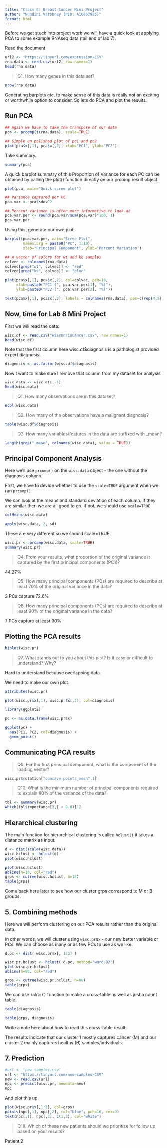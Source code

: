 ```yaml
---
title: "Class 8: Breast Cancer Mini Project"
author: "Nundini Varshney (PID: A16867985)"
format: html
---
```


Before we get stuck into project work we will have a quick look at applying PCA to some example RNAseq data (tail end of lab 7). 

Read the document
```r
url2 <- "https://tinyurl.com/expression-CSV"
rna.data <- read.csv(url2, row.names=1)
head(rna.data)
```

>Q1. How many genes in this data set?

```r
nrow(rna.data)
```
Generating barplots etc. to make sense of this data is really not an exciting or worthwhile option to consider. So lets do PCA and plot the results:

## Run PCA

```r
## Again we have to take the transpose of our data 
pca <- prcomp(t(rna.data), scale=TRUE)
 
## Simple un polished plot of pc1 and pc2
plot(pca$x[,1], pca$x[,2], xlab="PC1", ylab="PC2")
```

Take summary.

```r
summary(pca)
```
A quick barplot summary of this Proportion of Variance for each PC can be obtained by calling the plot() function directly on our prcomp result object.

```r
plot(pca, main="Quick scree plot")
```

```r
## Variance captured per PC 
pca.var <- pca$sdev^2

## Percent variance is often more informative to look at 
pca.var.per <- round(pca.var/sum(pca.var)*100, 1)
pca.var.per
```

Using this, generate our own plot.

```r
barplot(pca.var.per, main="Scree Plot", 
        names.arg = paste0("PC", 1:10),
        xlab="Principal Component", ylab="Percent Variation")
```

```r
## A vector of colors for wt and ko samples
colvec <- colnames(rna.data)
colvec[grep("wt", colvec)] <- "red"
colvec[grep("ko", colvec)] <- "blue"

plot(pca$x[,1], pca$x[,2], col=colvec, pch=16,
     xlab=paste0("PC1 (", pca.var.per[1], "%)"),
     ylab=paste0("PC2 (", pca.var.per[2], "%)"))

text(pca$x[,1], pca$x[,2], labels = colnames(rna.data), pos=c(rep(4,5), rep(2,5)))
```


## Now, time for Lab 8 Mini Project

First we will read the data:

```r
wisc.df <- read.csv("WisconsinCancer.csv", row.names=1)
head(wisc.df)
```


Note that the first column here wisc.df$diagnosis is a pathologist provided expert diagnosis.

```r
diagnosis <- as.factor(wisc.df$diagnosis)
```


Now I want to make sure I remove that column from my dataset for analysis.

```r
wisc.data <- wisc.df[,-1]
head(wisc.data)
```
> Q1. How many observations are in this dataset?

```r
ncol(wisc.data)

```

> Q2. How many of the observations have a malignant diagnosis?

```r
table(wisc.df$diagnosis)
```
> Q3. How many variables/features in the data are suffixed with _mean?

```r
length(grep("_mean", colnames(wisc.data), value = TRUE))
```
## Principal Component Analysis

Here we'll use `prcomp()` on the `wisc.data` object - the one without the diagnosis column. 

First, we have to devide whether to use the `scale=TRUE` argument when we run `prcomp()`

We can look at the means and standard deviation of each column. If they are similar then we are all good to go. If not, we should use `scale=TRUE`

```r
colMeans(wisc.data)
```
```r
apply(wisc.data, 2, sd)
```

These are very different so we should scale=TRUE.

```r
wisc.pr <- prcomp(wisc.data, scale=TRUE)
summary(wisc.pr)
```

> Q4. From your results, what proportion of the original variance is captured by the first principal components (PC1)?

44.27% 

> Q5. How many principal components (PCs) are required to describe at least 70% of the original variance in the data?

3 PCs capture 72.6% 

> Q6. How many principal components (PCs) are required to describe at least 90% of the original variance in the data?

7 PCs capture at least 90%

## Plotting the PCA results

```r
biplot(wisc.pr)
```

> Q7. What stands out to you about this plot? Is it easy or difficult to understand? Why?

Hard to understand because overlapping data. 

We need to make our own plot.

```r
attributes(wisc.pr)
```

```r
plot(wisc.pr$x[,1], wisc.pr$x[,2], col=diagnosis)
```

```r
library(ggplot2)

pc <- as.data.frame(wisc.pr$x)

ggplot(pc) +
  aes(PC1, PC2, col=diagnosis) +
  geom_point()
```

## Communicating PCA results


> Q9. For the first principal component, what is the component of the loading vector?

```r
wisc.pr$rotation["concave.points_mean",1]
```

> Q10. What is the minimum number of principal components required to explain 80% of the variance of the data?

```r
tbl <- summary(wisc.pr)
which(tbl$importance[3,] > 0.8)[1]
```


## Hierarchical clustering

The main function for hierarchical clustering is called `hclust()` it takes a distance matrix as input.

```r
d <- dist(scale(wisc.data))
wisc.hclust <- hclust(d)
plot(wisc.hclust)
```

```r
plot(wisc.hclust)
abline(h=18, col="red")
grps <- cutree(wisc.hclust, h=18)
table(grps)
```


Come back here later to see how our cluster grps correspond to M or B groups. 


## 5. Combining methods

Here we will perform clustering on our PCA results rather than the original data.

In other words, we will cluster using `wisc.pr$x` - our new better variable or PCs. We can choose as many or as few PCs to use as we like.

```r
d.pc <- dist( wisc.pr$x[, 1:3] )

wisc.pr.hclust <- hclust( d.pc, method="ward.D2")
plot(wisc.pr.hclust)
abline(h=80, col="red")
```

```r
grps <- cutree(wisc.pr.hclust, h=80)
table(grps)
```

We can use `table()` function to make a cross-table as well as just a count table.

```r
table(diagnosis)
```

```r
table(grps, diagnosis)
```

Write a note here about how to read this corss-table result:

The results indicate that our cluster 1 mostly captures cancer (M) and our cluster 2 mainly captures healthy (B) samples/indviduals. 


## 7. Prediction

```r
#url <- "new_samples.csv"
url <- "https://tinyurl.com/new-samples-CSV"
new <- read.csv(url)
npc <- predict(wisc.pr, newdata=new)
npc
```
And plot this up

```r
plot(wisc.pr$x[,1:2], col=grps)
points(npc[,1], npc[,2], col="blue", pch=16, cex=3)
text(npc[,1], npc[,2], c(1,2), col="white")
```

> Q18. Which of these new patients should we prioritize for follow up based on your results?

Patient 2
